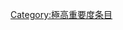 {{catmore1|[[Wikipedia:共产主义专题|Wikipedia:共产主义专题]]}}
{{cat importance | topic=共产主义 | importance=极高 }}
{{CategoryTOC}}
{{emptycat}}

[[Category:極高重要度条目|Category:極高重要度条目]]